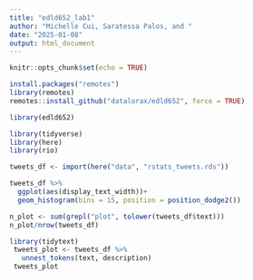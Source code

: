 ```yaml
---
title: "edld652_lab1"
author: "Michelle Cui, Saratessa Palos, and "
date: "2025-01-08"
output: html_document
---
```


```r
knitr::opts_chunk$set(echo = TRUE)
```

```r
install.packages("remotes")
library(remotes)
remotes::install_github("datalorax/edld652", force = TRUE)
```

```r
library(edld652)
```

```r
library(tidyverse)
library(here)
library(rio)
```

```r
tweets_df <- import(here("data", "rstats_tweets.rds"))
```

```r
tweets_df %>% 
  ggplot(aes(display_text_width))+
  geom_histogram(bins = 15, position = position_dodge2())
```
```r
n_plot <- sum(grepl("plot", tolower(tweets_df$text)))
n_plot/nrow(tweets_df)
```


```r
library(tidytext)
 tweets_plot <- tweets_df %>%
   unnest_tokens(text, description)
 tweets_plot
```


